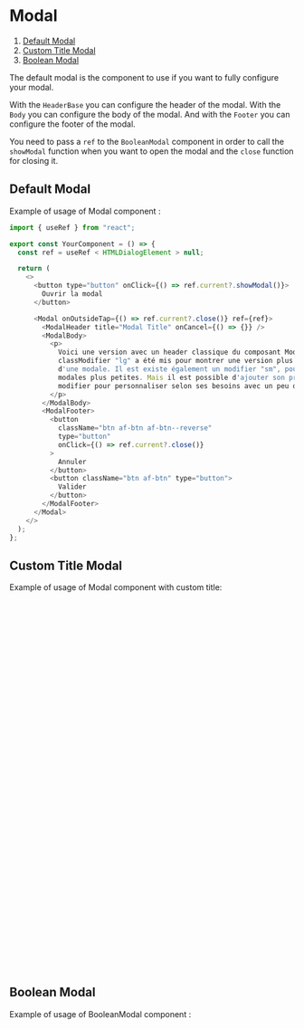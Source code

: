 
<Meta of={ModalStories} name="Docs" />

# Modal

1. [Default Modal](#default-modal)
2. [Custom Title Modal](#custom-title-modal)
3. [Boolean Modal](#boolean-modal)

The default modal is the component to use if you want to fully configure your modal.

With the `HeaderBase` you can configure the header of the modal. With the `Body` you can configure the body of the modal. And with the `Footer` you can configure the footer of the modal.

You need to pass a `ref` to the `BooleanModal` component in order to call the `showModal` function when you want to open the modal and the `close` function for closing it.

## Default Modal

Example of usage of Modal component :

```javascript
import { useRef } from "react";

export const YourComponent = () => {
  const ref = useRef < HTMLDialogElement > null;

  return (
    <>
      <button type="button" onClick={() => ref.current?.showModal()}>
        Ouvrir la modal
      </button>

      <Modal onOutsideTap={() => ref.current?.close()} ref={ref}>
        <ModalHeader title="Modal Title" onCancel={() => {}} />
        <ModalBody>
          <p>
            Voici une version avec un header classique du composant Modal. Un
            classModifier "lg" a été mis pour montrer une version plus large
            d'une modale. Il est existe également un modifier "sm", pour les
            modales plus petites. Mais il est possible d'ajouter son propre
            modifier pour personnaliser selon ses besoins avec un peu de CSS.
          </p>
        </ModalBody>
        <ModalFooter>
          <button
            className="btn af-btn af-btn--reverse"
            type="button"
            onClick={() => ref.current?.close()}
          >
            Annuler
          </button>
          <button className="btn af-btn" type="button">
            Valider
          </button>
        </ModalFooter>
      </Modal>
    </>
  );
};
```

<Canvas of={ModalStories.DefaultModalStory} />

<Controls story="Default Modal" />

## Custom Title Modal

Example of usage of Modal component with custom title:

```javascript
import { useRef } from "react";

export const YourComponent = () => {
  const ref = useRef < HTMLDialogElement > null;

  return (
    <>
      <button type="button" onClick={() => ref.current?.showModal()}>
        Ouvrir la modal
      </button>

      <Modal onOutsideTap={() => ref.current?.close()} ref={ref}>
        <ModalHeaderBase id="headerId">
          <p>
            Ici je contrôle complètement
            <b>le contenu</b>
          </p>
        </ModalHeaderBase>
        <ModalBody>
          <p>
            Voici une version avec un header customisé à l'aide du composant
            Modal.HeaderBase. Un classModifier "lg" a été mis pour montrer une
            version plus large d'une modale. Il est existe également un modifier
            "sm", pour les modales plus petites. Mais il est possible d'ajouter
            son propre modifier pour personnaliser selon ses besoins avec un peu
            de CSS.
          </p>
        </ModalBody>
        <ModalFooter>
          <button
            className="btn af-btn af-btn--reverse"
            type="button"
            onClick={() => ref.current?.close()}
          >
            Annuler
          </button>
          <button className="btn af-btn" type="button">
            Valider
          </button>
        </ModalFooter>
      </Modal>
    </>
  );
};
```

<Canvas of={ModalStories.CustomTitleModalStory} />

<Controls story="Custom Title Modal" />

## Boolean Modal

Example of usage of BooleanModal component :

```javascript
<BooleanModal open {...args} onCancel={() => {}}>
  <p>
    Reprehenderit sit quis aute nisi consequat consequat mollit. Commodo in
    aliquip consectetur nulla sit anim. Pariatur minim commodo enim ea eu
    laborum culpa laboris. Labore labore irure ipsum consequat enim officia anim
    ipsum aliqua excepteur qui sint. Duis sint do culpa adipisicing dolor
    adipisicing ea dolore aute nisi quis ullamco aliquip occaecat. Aute ut
    mollit amet.
  </p>
</BooleanModal>
```

<Canvas of={ModalStories.BooleanModalStory} />

<Controls story="Boolean Modal" />
